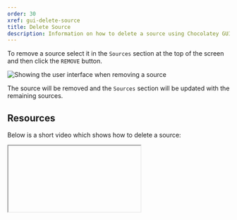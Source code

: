 ```yaml
---
order: 30
xref: gui-delete-source
title: Delete Source
description: Information on how to delete a source using Chocolatey GUI
---
```


To remove a source select it in the `Sources` section at the top of the screen and then click the `REMOVE` button.

![Showing the user interface when removing a source](https://img.chocolatey.org/docs/chocolatey-gui/user_interface_settings_sources_remove.png "Showing the user interface when removing a source")

The source will be removed and the `Sources` section will be updated with the remaining sources.

## Resources

Below is a short video which shows how to delete a source:

<Iframe ratio="16x9" link="https://www.youtube.com/embed/Zsyr51jr4QY?list=PL84yg23i9GBjAMY0OfHfn-MH4rviaccuc" />
